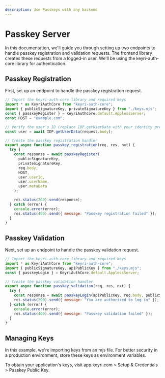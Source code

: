 ```yaml
---
description: Use Passkeys with any backend
---
```


# Passkey Server

In this documentation, we'll guide you through setting up two endpoints to handle passkey registration and validation requests. The frontend library creates these requests from a logged-in user. We'll be using the keyri-auth-core library for authentication.

## Passkey Registration

First, set up an endpoint to handle the passkey registration request.

```javascript
// Import the keyri-auth-core library and required keys
import * as KeyriAuthCore from "keyri-auth-core";
import { publicSignatureKey, privateSignatureKey } from "./keys.mjs";
const { passkeyRegister } = KeyriAuthCore.default.ApplessServer;
const HOST = "example.com";

// Verify the user's ID (replace IDP.getUserData with your identity provider's method)
const user = await IDP.getUserData(request.body);

// Create the passkey registration handler
export async function passkey_registration(req, res, nxt) {
  try {
    const response = await passkeyRegister(
      publicSignatureKey,
      privateSignatureKey,
      req.body,
      HOST,
      user.userId,
      user.userName,
      user.metaData
    );

    res.status(200).send(response);
  } catch (error) {
    console.error(error);
    res.status(400).send({ message: "Passkey registration failed" });
  }
}

```

## Passkey Validation

Next, set up an endpoint to handle the passkey validation request.

```javascript
// Import the keyri-auth-core library and required keys
import * as KeyriAuthCore from "keyri-auth-core";
import { publicSignatureKey, apiPublicKey } from "./keys.mjs";
const { passkeyLogin } = KeyriAuthCore.default.ApplessServer;

// Create the passkey validation handler
export async function passkey_validation(req, res, nxt) {
  try {
    const response = await passkeyLogin(apiPublicKey, req.body, publicSignatureKey);
    res.status(200).send({ message: "You are authorized to log in" });
  } catch (error) {
    console.error(error);
    res.status(400).send({ message: "Passkey validation failed" });
  }
}

```

## Managing Keys

In this example, we're importing keys from an mjs file. For better security in a production environment, store these keys as environment variables.

To obtain your application's keys, visit app.keyri.com > Setup & Credentials > Passkey Public Key. 